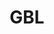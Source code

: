 ---
title: GBL
aka:
  - gamma-butyrolactone
duration_chart_title: Oral Duration of GBL
duration_chart:
  total: 1–2 hours
  onset: 6m
  coming_up: 10m
  plateau: 37m
  coming_down: 37m
  after_effects: 2h
positive_effects: euphoria, relaxation, increased sociability
neutral_effects: slurred speech, flushed skin
negative_effects: nausea, reduced coordination, memory impairment
image_location: /src/assets/Images/GBL/GBL (structural formula).png
dosage_table:
  title: Oral Dosage of GBL
  threshold: 0.3 mL
  light: 0.3–0.9 mL
  common: 0.9–1.5 mL
  strong: 1.5–3 mL
  heavy: 3+ mL
--- 